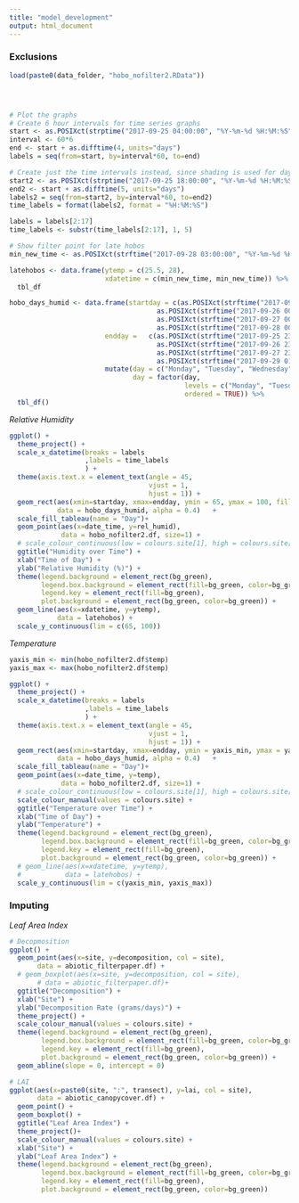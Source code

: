 ```yaml
---
title: "model_development"
output: html_document
---
```


### Exclusions
```r
load(paste0(data_folder, "hobo_nofilter2.RData"))




# Plot the graphs
# Create 6 hour intervals for time series graphs
start <- as.POSIXct(strptime("2017-09-25 04:00:00", "%Y-%m-%d %H:%M:%S"))
interval <- 60*6
end <- start + as.difftime(4, units="days")
labels = seq(from=start, by=interval*60, to=end)

# Create just the time intervals instead, since shading is used for days
start2 <- as.POSIXct(strptime("2017-09-25 18:00:00", "%Y-%m-%d %H:%M:%S"))
end2 <- start + as.difftime(5, units="days")
labels2 = seq(from=start2, by=interval*60, to=end2)
time_labels = format(labels2, format = "%H:%M:%S")

labels = labels[2:17]
time_labels <- substr(time_labels[2:17], 1, 5)

# Show filter point for late hobos
min_new_time <- as.POSIXct(strftime("2017-09-28 03:00:00", "%Y-%m-%d %H:%M:%S"))

latehobos <- data.frame(ytemp = c(25.5, 28),
                        xdatetime = c(min_new_time, min_new_time)) %>%
  tbl_df

hobo_days_humid <- data.frame(startday = c(as.POSIXct(strftime("2017-09-25 22:00:01", "%Y-%m-%d %H:%M:%S")),
                                     as.POSIXct(strftime("2017-09-26 00:00:00", "%Y-%m-%d %H:%M:%S"))+as.difftime(60*10, units="mins"),
                                     as.POSIXct(strftime("2017-09-27 00:00:00", "%Y-%m-%d %H:%M:%S"))+as.difftime(60*10, units="mins"),
                                     as.POSIXct(strftime("2017-09-28 00:00:00", "%Y-%m-%d %H:%M:%S"))+as.difftime(60*10, units="mins")),
                        endday =   c(as.POSIXct(strftime("2017-09-25 23:59:59", "%Y-%m-%d %H:%M:%S"))+as.difftime(60*10, units="mins"),
                                     as.POSIXct(strftime("2017-09-26 23:59:59", "%Y-%m-%d %H:%M:%S"))+as.difftime(60*10, units="mins"),
                                     as.POSIXct(strftime("2017-09-27 23:59:59", "%Y-%m-%d %H:%M:%S"))+as.difftime(60*10, units="mins"),
                                     as.POSIXct(strftime("2017-09-29 01:00:00", "%Y-%m-%d %H:%M:%S")))) %>%
                        mutate(day = c("Monday", "Tuesday", "Wednesday", "Thursday"),
                               day = factor(day,
                                            levels = c("Monday", "Tuesday", "Wednesday", "Thursday"),
                                            ordered = TRUE)) %>% 
  tbl_df()
```

_Relative Humidity_

```r
ggplot() +
  theme_project() +
  scale_x_datetime(breaks = labels
                   ,labels = time_labels
                   ) +
  theme(axis.text.x = element_text(angle = 45, 
                                   vjust = 1,
                                   hjust = 1)) +
  geom_rect(aes(xmin=startday, xmax=endday, ymin = 65, ymax = 100, fill = day),
            data = hobo_days_humid, alpha = 0.4)   +
  scale_fill_tableau(name = "Day")+
  geom_point(aes(x=date_time, y=rel_humid),
             data = hobo_nofilter2.df, size=1) +
  # scale_colour_continuous(low = colours.site[1], high = colours.site[2], name = "Elevation")  +
  ggtitle("Humidity over Time") +
  xlab("Time of Day") +
  ylab("Relative Humidity (%)") +
  theme(legend.background = element_rect(bg_green),
        legend.box.background = element_rect(fill=bg_green, color=bg_green),
        legend.key = element_rect(fill=bg_green),
        plot.background = element_rect(bg_green, color=bg_green)) +
  geom_line(aes(x=xdatetime, y=ytemp),
            data = latehobos) +
  scale_y_continuous(lim = c(65, 100))

```

_Temperature_

```r
yaxis_min <- min(hobo_nofilter2.df$temp)
yaxis_max <- max(hobo_nofilter2.df$temp)

ggplot() +
  theme_project() +
  scale_x_datetime(breaks = labels
                   ,labels = time_labels
                   ) +
  theme(axis.text.x = element_text(angle = 45, 
                                   vjust = 1,
                                   hjust = 1)) +
  geom_rect(aes(xmin=startday, xmax=endday, ymin = yaxis_min, ymax = yaxis_max, fill = day),
            data = hobo_days_humid, alpha = 0.4)   +
  scale_fill_tableau(name = "Day")+
  geom_point(aes(x=date_time, y=temp),
             data = hobo_nofilter2.df, size=1) +
  # scale_colour_continuous(low = colours.site[1], high = colours.site[2], name = "Elevation")  +
  scale_colour_manual(values = colours.site) +
  ggtitle("Temperature over Time") +
  xlab("Time of Day") +
  ylab("Temperature") +
  theme(legend.background = element_rect(bg_green),
        legend.box.background = element_rect(fill=bg_green, color=bg_green),
        legend.key = element_rect(fill=bg_green),
        plot.background = element_rect(bg_green, color=bg_green)) +
  # geom_line(aes(x=xdatetime, y=ytemp),
  #           data = latehobos) +
  scale_y_continuous(lim = c(yaxis_min, yaxis_max))

```

### Imputing

_Leaf Area Index_
```r
# Decopmosition
ggplot() + 
  geom_point(aes(x=site, y=decomposition, col = site),
       data = abiotic_filterpaper.df) +
  # geom_boxplot(aes(x=site, y=decomposition, col = site),
       # data = abiotic_filterpaper.df)+
  ggtitle("Decomposition") +
  xlab("Site") +
  ylab("Decomposition Rate (grams/days)") +
  theme_project() +
  scale_colour_manual(values = colours.site) +
  theme(legend.background = element_rect(bg_green),
        legend.box.background = element_rect(fill=bg_green, color=bg_green),
        legend.key = element_rect(fill=bg_green),
        plot.background = element_rect(bg_green, color=bg_green)) +
  geom_abline(slope = 0, intercept = 0)

# LAI
ggplot(aes(x=paste0(site, ":", transect), y=lai, col = site),
       data = abiotic_canopycover.df) + 
  geom_point() +
  geom_boxplot() +
  ggtitle("Leaf Area Index") +
  theme_project()+
  scale_colour_manual(values = colours.site) +
  xlab("Site") +
  ylab("Leaf Area Index") +
  theme(legend.background = element_rect(bg_green),
        legend.box.background = element_rect(fill=bg_green, color=bg_green),
        legend.key = element_rect(fill=bg_green),
        plot.background = element_rect(bg_green, color=bg_green))

```

